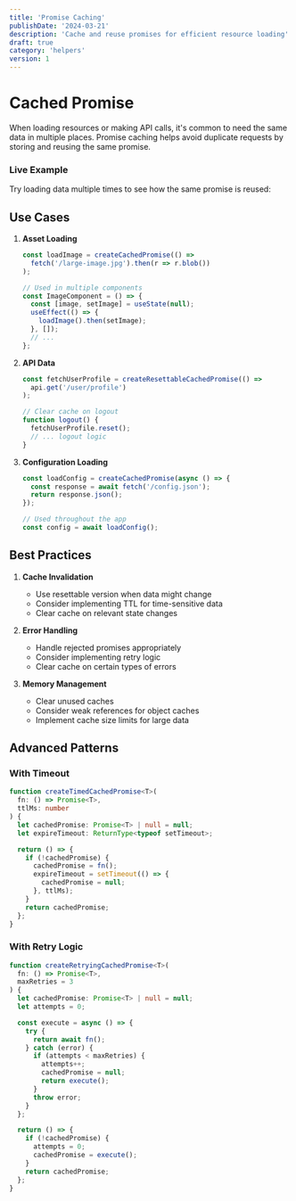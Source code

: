 ```yaml
---
title: 'Promise Caching'
publishDate: '2024-03-21'
description: 'Cache and reuse promises for efficient resource loading'
draft: true
category: 'helpers'
version: 1
---
```



# Cached Promise

When loading resources or making API calls, it's common to need the same data in multiple places. Promise caching helps avoid duplicate requests by storing and reusing the same promise.

<CodeSnippet file="cached-promise/createCachedPromise.ts" />
<CodeSnippet file="cached-promise/createResettableCachedPromise.ts" />

### Live Example

Try loading data multiple times to see how the same promise is reused:

<Example component="cached-promise-example" />

## Use Cases

1. **Asset Loading**
   ```typescript
   const loadImage = createCachedPromise(() => 
     fetch('/large-image.jpg').then(r => r.blob())
   );

   // Used in multiple components
   const ImageComponent = () => {
     const [image, setImage] = useState(null);
     useEffect(() => {
       loadImage().then(setImage);
     }, []);
     // ...
   };
   ```

2. **API Data**
   ```typescript
   const fetchUserProfile = createResettableCachedPromise(() => 
     api.get('/user/profile')
   );

   // Clear cache on logout
   function logout() {
     fetchUserProfile.reset();
     // ... logout logic
   }
   ```

3. **Configuration Loading**
   ```typescript
   const loadConfig = createCachedPromise(async () => {
     const response = await fetch('/config.json');
     return response.json();
   });

   // Used throughout the app
   const config = await loadConfig();
   ```

## Best Practices

1. **Cache Invalidation**
   - Use resettable version when data might change
   - Consider implementing TTL for time-sensitive data
   - Clear cache on relevant state changes

2. **Error Handling**
   - Handle rejected promises appropriately
   - Consider implementing retry logic
   - Clear cache on certain types of errors

3. **Memory Management**
   - Clear unused caches
   - Consider weak references for object caches
   - Implement cache size limits for large data

## Advanced Patterns

### With Timeout

```typescript
function createTimedCachedPromise<T>(
  fn: () => Promise<T>,
  ttlMs: number
) {
  let cachedPromise: Promise<T> | null = null;
  let expireTimeout: ReturnType<typeof setTimeout>;

  return () => {
    if (!cachedPromise) {
      cachedPromise = fn();
      expireTimeout = setTimeout(() => {
        cachedPromise = null;
      }, ttlMs);
    }
    return cachedPromise;
  };
}
```

### With Retry Logic

```typescript
function createRetryingCachedPromise<T>(
  fn: () => Promise<T>,
  maxRetries = 3
) {
  let cachedPromise: Promise<T> | null = null;
  let attempts = 0;

  const execute = async () => {
    try {
      return await fn();
    } catch (error) {
      if (attempts < maxRetries) {
        attempts++;
        cachedPromise = null;
        return execute();
      }
      throw error;
    }
  };

  return () => {
    if (!cachedPromise) {
      attempts = 0;
      cachedPromise = execute();
    }
    return cachedPromise;
  };
}
```

